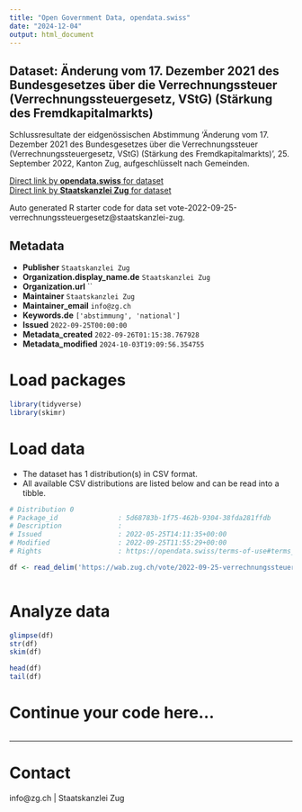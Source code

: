 ```yaml
---
title: "Open Government Data, opendata.swiss"
date: "2024-12-04"
output: html_document
---
```


## Dataset: Änderung vom 17. Dezember 2021 des Bundesgesetzes über die Verrechnungssteuer (Verrechnungssteuergesetz, VStG) (Stärkung des Fremdkapitalmarkts)

Schlussresultate der eidgenössischen Abstimmung 'Änderung vom 17. Dezember 2021 des Bundesgesetzes über die Verrechnungssteuer (Verrechnungssteuergesetz, VStG) (Stärkung des Fremdkapitalmarkts)', 25. September 2022, Kanton Zug, aufgeschlüsselt nach Gemeinden.

[Direct link by **opendata.swiss** for dataset](https://opendata.swiss/de/dataset/anderung-vom-17-dezember-2021-des-bundesgesetzes-uber-die-verrechnungssteuer-verrechnungssteuer)<br>
[Direct link by **Staatskanzlei Zug** for dataset](https://wab.zug.ch/vote/2022-09-25-verrechnungssteuergesetz/data)

Auto generated R starter code for data set vote-2022-09-25-verrechnungssteuergesetz@staatskanzlei-zug.

## Metadata

- **Publisher** `Staatskanzlei Zug`
- **Organization.display_name.de** `Staatskanzlei Zug`
- **Organization.url** ``
- **Maintainer** `Staatskanzlei Zug`
- **Maintainer_email** `info@zg.ch`
- **Keywords.de** `['abstimmung', 'national']`
- **Issued** `2022-09-25T00:00:00`
- **Metadata_created** `2022-09-26T01:15:38.767928`
- **Metadata_modified** `2024-10-03T19:09:56.354755`


# Load packages

```r

library(tidyverse)
library(skimr)

```

# Load data

-   The dataset has 1 distribution(s) in CSV format.
-   All available CSV distributions are listed below and can be read into a tibble.

```r

# Distribution 0
# Package_id               : 5d68783b-1f75-462b-9304-38fda281ffdb
# Description              : 
# Issued                   : 2022-05-25T14:11:35+00:00
# Modified                 : 2022-09-25T11:55:29+00:00
# Rights                   : https://opendata.swiss/terms-of-use#terms_by

df <- read_delim('https://wab.zug.ch/vote/2022-09-25-verrechnungssteuergesetz/data-csv')



```

# Analyze data

```r

glimpse(df)
str(df)
skim(df)

head(df)
tail(df)

```

# Continue your code here...

```r

```

------------------------------------------------------------------------

# Contact

info@zg.ch | Staatskanzlei Zug
